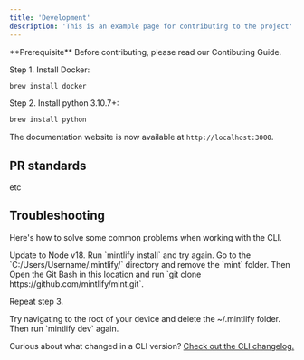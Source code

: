 ```yaml
---
title: 'Development'
description: 'This is an example page for contributing to the project'
---
```


<Info>
  **Prerequisite** Before contributing, please read our Contibuting Guide.
</Info>

Step 1. Install Docker:
```bash
brew install docker
```

Step 2. Install python 3.10.7+:

```bash
brew install python
```

The documentation website is now available at `http://localhost:3000`.

## PR standards

etc

## Troubleshooting

Here's how to solve some common problems when working with the CLI.

<AccordionGroup>
  <Accordion title="Mintlify is not loading">
    Update to Node v18. Run `mintlify install` and try again.
  </Accordion>
  <Accordion title="No such file or directory on Windows">
Go to the `C:/Users/Username/.mintlify/` directory and remove the `mint`
folder. Then Open the Git Bash in this location and run `git clone
https://github.com/mintlify/mint.git`.

Repeat step 3.

  </Accordion>
  <Accordion title="Getting an unknown error">
    Try navigating to the root of your device and delete the ~/.mintlify folder.
    Then run `mintlify dev` again.
  </Accordion>
</AccordionGroup>

Curious about what changed in a CLI version? [Check out the CLI changelog.](/changelog/command-line)

